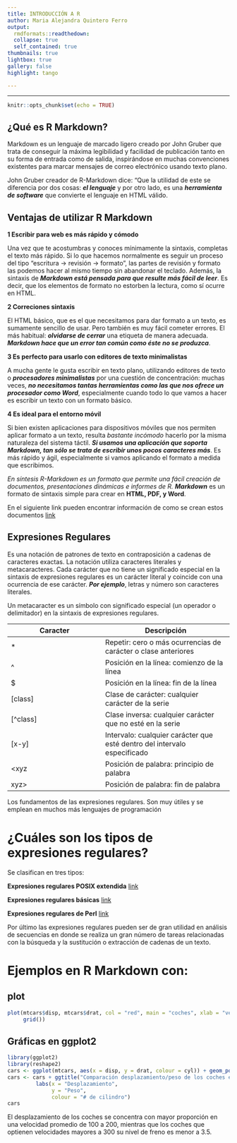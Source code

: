 ```yaml
---
title: INTRODUCCIÓN A R 
author: Maria Alejandra Quintero Ferro
output:
  rmdformats::readthedown:
  collapse: true
  self_contained: true
thumbnails: true
lightbox: true
gallery: false
highlight: tango

---
```

<!-- install.packages("rmdformats") -->
<!-- library(rmdformats) -->

---

```r
knitr::opts_chunk$set(echo = TRUE)
```



## ¿Qué es R Markdown?

Markdown es un lenguaje de marcado ligero creado por John Gruber que trata de conseguir la máxima legibilidad y facilidad de publicación tanto en su forma de entrada como de salida, inspirándose en muchas convenciones existentes para marcar mensajes de correo electrónico usando texto plano.

John Gruber creador de R-Markdown dice: "Que la utilidad de este se diferencia por dos cosas: _**el lenguaje**_ y por otro lado, es una _**herramienta de software**_ que convierte el lenguaje en HTML válido.


## Ventajas de utilizar R Markdown


**1 Escribir para web es más rápido y cómodo**

Una vez que te acostumbras y conoces mínimamente la sintaxis, completas el texto más rápido. Si lo que hacemos normalmente es seguir un proceso del tipo "escritura -> revisión -> formato", las partes de revisión y formato las podemos hacer al mismo tiempo sin abandonar el teclado.
Además, la sintaxis de _**Markdown está pensada para que resulte más fácil de leer**_. Es decir, que los elementos de formato no estorben la lectura, como sí ocurre en HTML.

**2 Correciones sintaxis**

El HTML básico, que es el que necesitamos para dar formato a un texto, es sumamente sencillo de usar. Pero también es muy fácil cometer errores. El más habitual: _**olvidarse de cerrar**_ una etiqueta de manera adecuada. _**Markdown hace que un error tan común como éste no se produzca**_.

**3 Es perfecto para usarlo con editores de texto minimalistas**

A mucha gente le gusta escribir en texto plano, utilizando editores de texto o _**procesadores minimalistas**_ por una cuestión de concentración: muchas veces, _**no necesitamos tantas herramientas como las que nos ofrece un procesador como Word**_, especialmente cuando todo lo que vamos a hacer es escribir un texto con un formato básico. 

**4 Es ideal para el entorno móvil**

Si bien existen aplicaciones para dispositivos móviles que nos permiten aplicar formato a un texto, resulta _bastante incómodo_ hacerlo por la misma naturaleza del sistema táctil. _**Si usamos una aplicación que soporta Markdown, tan sólo se trata de escribir unos pocos caracteres más**_. Es más rápido y ágil, especialmente si vamos aplicando el formato a medida que escribimos.

*En síntesis R-Markdown es un formato que permite una fácil creación de documentos, presentaciones dinámicas e informes de R.* _**Markdown**_ es un formato de sintaxis simple para crear en **HTML, PDF, y Word**. 

En el siguiente link pueden encontrar información de como se crean estos documentos [link](https://rstudio.com/wp-content/uploads/2015/03/rmarkdown-spanish.pdf)


##  Expresiones Regulares

Es una notación de patrones de texto en contraposición a cadenas de caracteres exactas. La notación utiliza caracteres literales y metacaracteres. Cada carácter que no tiene un significado especial en la sintaxis de expresiones regulares es un carácter literal y coincide con una ocurrencia de ese carácter. _**Por ejemplo**_, letras y número son caracteres literales. 

Un metacaracter es un símbolo con significado especial (un operador o delimitador) en la sintaxis de expresiones regulares.

Caracter | Descripción
-------- | -----------
   *     | Repetir: cero o más ocurrencias de carácter o clase anteriores
   ^     | Posición en la línea: comienzo de la línea
   $     | Posición en la línea: fin de la línea
[class]  | Clase de carácter: cualquier carácter de la serie
[^class] | Clase inversa: cualquier carácter que no esté en la serie
 [x-y]   | Intervalo: cualquier carácter que esté dentro del intervalo especificado
 \<xyz   | Posición de palabra: principio de palabra
 xyz\>   | Posición de palabra: fin de palabra

Los fundamentos de las expresiones regulares. Son muy útiles y se emplean en muchos más lenguajes de programación

# ¿Cuáles son los tipos de expresiones regulares?

Se clasifican en tres tipos:

**Expresiones regulares POSIX extendida** [link](https://www.ibm.com/support/knowledgecenter/es/SS8NLW_12.0.0/com.ibm.swg.im.infosphere.dataexpl.engine.doc/c_posix-regex-examples.html)

**Expresiones regulares básicas** [link](https://indexingdata.com/blog/analitica-web/guia-basica-expresiones-regulares/)

**Expresiones regulares de Perl** [link](http://www2.iib.uam.es/bioinfo/curso/perl/tutoriales/cicei/cap6.htm)

Por último las expresiones regulares pueden ser de gran utilidad en análisis de secuencias en donde se realiza un gran número de tareas relacionadas con la búsqueda y la sustitución o extracción de cadenas de un texto.



# Ejemplos en R Markdown con:  

## plot
```r
plot(mtcars$disp, mtcars$drat, col = "red", main = "coches", xlab = "vel", ylab = "freno",
     grid())
```



## Gráficas en ggplot2

```r
library(ggplot2)
library(reshape2)
cars <- ggplot(mtcars, aes(x = disp, y = drat, colour = cyl)) + geom_point()
cars <- cars + ggtitle("Comparación desplazamiento/peso de los coches en función del motor") + 
         labs(x = "Desplazamiento", 
              y = "Peso", 
              colour = "# de cilindro")
cars
```

El desplazamiento de los coches se concentra con mayor proporción en una velocidad promedio de 100 a 200, mientras que los coches que optienen velocidades mayores a 300 su nivel de freno es menor a 3.5.








